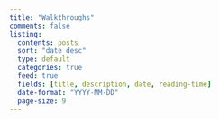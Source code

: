 ```yaml
---
title: "Walkthroughs"
comments: false
listing:
  contents: posts
  sort: "date desc"
  type: default
  categories: true
  feed: true
  fields: [title, description, date, reading-time]
  date-format: "YYYY-MM-DD"
  page-size: 9
---
```


